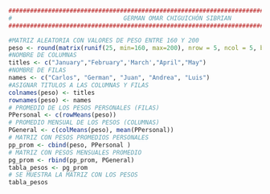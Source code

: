 ```r
##################################################################################################
#                               GERMAN OMAR CHIGUICHÓN SIBRIAN                                   #
##################################################################################################

#MATRIZ ALEATORIA CON VALORES DE PESO ENTRE 160 Y 200
peso <- round(matrix(runif(25, min=160, max=200), nrow = 5, ncol = 5, byrow = FALSE), digits = 2)
#NOMBRE DE COLUMNAS
titles <- c("January","February",'March',"April","May")
#NOMBRE DE FILAS
names <- c("Carlos", "German", "Juan", "Andrea", "Luis")
#ASIGNAR TITULOS A LAS COLUMNAS Y FILAS
colnames(peso) <- titles
rownames(peso) <- names
# PROMEDIO DE LOS PESOS PERSONALES (FILAS)
PPersonal <- c(rowMeans(peso))
# PROMEDIO MENSUAL DE LOS PESOS (COLUMNAS)
PGeneral <- c(colMeans(peso), mean(PPersonal))
# MATRIZ CON PESOS PROMEDIOS PERSONALES
pp_prom <- cbind(peso, PPersonal )
# MATRIZ CON PESOS MENSUALES PROMEDIO
pg_prom <- rbind(pp_prom, PGeneral)
tabla_pesos <- pg_prom
# SE MUESTRA LA MATRIZ CON LOS PESOS
tabla_pesos
```


